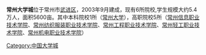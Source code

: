 {{notability unreferenced|time=2010-12-16T13:51:50+00:00}}
'''常州大学城'''位于常州市[[武进区|武进区]]，2003年9月建成，现有6所院校,学生规模大约5.4万人，面积5600亩。其中本科院校1所（[[常州大学|常州大学]]），高职院校5所（[[常州信息职业技术学院|常州信息职业技术学院]]、[[常州纺织服装职业技术学院|常州纺织服装职业技术学院]]、[[常州工程职业技术学院|常州工程职业技术学院]]、[[常州轻工职业技术学院|常州轻工职业技术学院]]、[[常州机电职业技术学院|常州机电职业技术学院]]）
{{中國大學城}}
[[Category:中国大学城|Category:中国大学城]]